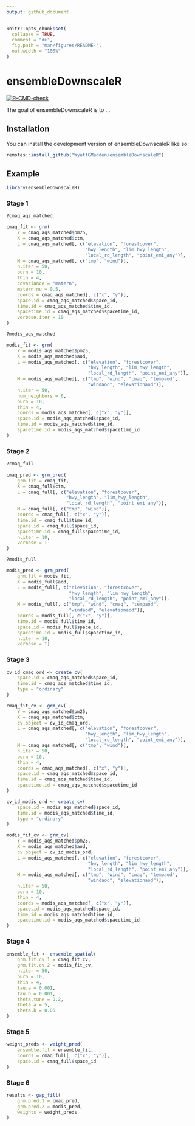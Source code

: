 ```yaml
---
output: github_document
---
```


<!-- README.md is generated from README.Rmd. Please edit that file -->

```r
knitr::opts_chunk$set(
  collapse = TRUE,
  comment = "#>",
  fig.path = "man/figures/README-",
  out.width = "100%"
)
```

# ensembleDownscaleR

<!-- badges: start -->
[![R-CMD-check](https://github.com/WyattGMadden/ensembleDownscaleR/actions/workflows/R-CMD-check.yaml/badge.svg)](https://github.com/WyattGMadden/ensembleDownscaleR/actions/workflows/R-CMD-check.yaml)
<!-- badges: end -->

The goal of ensembleDownscaleR is to ...



## Installation

You can install the development version of ensembleDownscaleR like so:

```r
remotes::install_github("WyattGMadden/ensembleDownscaleR")
```



## Example

```r
library(ensembleDownscaleR)
```



### Stage 1

```r

?cmaq_aqs_matched

cmaq_fit <- grm(
    Y = cmaq_aqs_matched$pm25,
    X = cmaq_aqs_matched$ctm,
    L = cmaq_aqs_matched[, c("elevation", "forestcover",
                             "hwy_length", "lim_hwy_length", 
                             "local_rd_length", "point_emi_any")],
    M = cmaq_aqs_matched[, c("tmp", "wind")],
    n.iter = 50,
    burn = 10,
    thin = 4,
    covariance = "matern",
    matern.nu = 0.5,
    coords = cmaq_aqs_matched[, c("x", "y")],
    space.id = cmaq_aqs_matched$space_id,
    time.id = cmaq_aqs_matched$time_id,
    spacetime.id = cmaq_aqs_matched$spacetime_id,
    verbose.iter = 10
)

?modis_aqs_matched

modis_fit <- grm(
    Y = modis_aqs_matched$pm25,
    X = modis_aqs_matched$aod,
    L = modis_aqs_matched[, c("elevation", "forestcover",
                              "hwy_length", "lim_hwy_length", 
                              "local_rd_length", "point_emi_any")],
    M = modis_aqs_matched[, c("tmp", "wind", "cmaq", "tempaod", 
                              "windaod", "elevationaod")],
    n.iter = 50,
    num_neighbors = 6,
    burn = 10,
    thin = 4,
    coords = modis_aqs_matched[, c("x", "y")],
    space.id = modis_aqs_matched$space_id,
    time.id = modis_aqs_matched$time_id,
    spacetime.id = modis_aqs_matched$spacetime_id
)

```



### Stage 2

```r

?cmaq_full
 
cmaq_pred <- grm_pred(
    grm.fit = cmaq_fit,
    X = cmaq_full$ctm,
    L = cmaq_full[, c("elevation", "forestcover",
                      "hwy_length", "lim_hwy_length", 
                      "local_rd_length", "point_emi_any")],
    M = cmaq_full[, c("tmp", "wind")],
    coords = cmaq_full[, c("x", "y")],
    time.id = cmaq_full$time_id,
    space.id = cmaq_full$space_id,
    spacetime.id = cmaq_full$spacetime_id,
    n.iter = 10,
    verbose = T
)

?modis_full

modis_pred <- grm_pred(
    grm.fit = modis_fit,
    X = modis_full$aod, 
    L = modis_full[, c("elevation", "forestcover",
                       "hwy_length", "lim_hwy_length", 
                       "local_rd_length", "point_emi_any")],
    M = modis_full[, c("tmp", "wind", "cmaq", "tempaod", 
                       "windaod", "elevationaod")],
    coords = modis_full[, c("x", "y")],
    time.id = modis_full$time_id, 
    space.id = modis_full$space_id, 
    spacetime.id = modis_full$spacetime_id,
    n.iter = 10,
    verbose = T)

```



### Stage 3

```r

cv_id_cmaq_ord <- create_cv(
    space.id = cmaq_aqs_matched$space_id,
    time.id = cmaq_aqs_matched$time_id, 
    type = "ordinary"
)

cmaq_fit_cv <- grm_cv(
    Y = cmaq_aqs_matched$pm25,
    X = cmaq_aqs_matched$ctm,
    cv.object = cv_id_cmaq_ord,
    L = cmaq_aqs_matched[, c("elevation", "forestcover",
                             "hwy_length", "lim_hwy_length", 
                             "local_rd_length", "point_emi_any")],
    M = cmaq_aqs_matched[, c("tmp", "wind")],
    n.iter = 50,
    burn = 10,
    thin = 4,
    coords = cmaq_aqs_matched[, c("x", "y")],
    space.id = cmaq_aqs_matched$space_id,
    time.id = cmaq_aqs_matched$time_id,
    spacetime.id = cmaq_aqs_matched$spacetime_id
)

cv_id_modis_ord <- create_cv(
    space.id = modis_aqs_matched$space_id,
    time.id = modis_aqs_matched$time_id,
    type = "ordinary"
)

modis_fit_cv <- grm_cv(
    Y = modis_aqs_matched$pm25,
    X = modis_aqs_matched$aod,
    cv.object = cv_id_modis_ord,
    L = modis_aqs_matched[, c("elevation", "forestcover",
                              "hwy_length", "lim_hwy_length", 
                              "local_rd_length", "point_emi_any")],
    M = modis_aqs_matched[, c("tmp", "wind", "cmaq", "tempaod", 
                              "windaod", "elevationaod")],
    n.iter = 50,
    burn = 10,
    thin = 4,
    coords = modis_aqs_matched[, c("x", "y")],
    space.id = modis_aqs_matched$space_id,
    time.id = modis_aqs_matched$time_id,
    spacetime.id = modis_aqs_matched$spacetime_id
)

```



### Stage 4

```r

ensemble_fit <- ensemble_spatial(
    grm.fit.cv.1 = cmaq_fit_cv,
    grm.fit.cv.2 = modis_fit_cv,
    n.iter = 50, 
    burn = 10, 
    thin = 4,
    tau.a = 0.001, 
    tau.b = 0.001, 
    theta.tune = 0.2, 
    theta.a = 5, 
    theta.b = 0.05
)

```


### Stage 5

```r

weight_preds <- weight_pred(
    ensemble.fit = ensemble_fit,
    coords = cmaq_full[, c("x", "y")],
    space.id = cmaq_full$space_id
)

```


### Stage 6

```r

results <- gap_fill(
    grm.pred.1 = cmaq_pred,
    grm.pred.2 = modis_pred,
    weights = weight_preds
)

```








